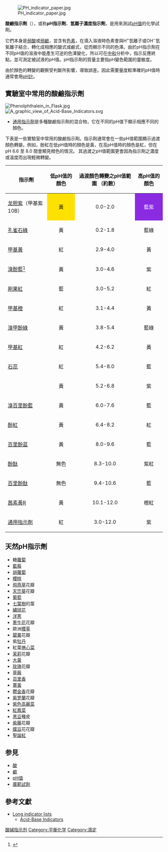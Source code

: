 <!--请给出這個條目的定義-->
{{酸鹼}}
[[File:PH_indicator_paper.jpg|right]]

'''酸鹼指示劑'''（{{lang|en|Acid-base indicator}}），或称'''pH指示劑'''、'''氫離子濃度指示劑'''，是用來測試[[pH值|pH值]]的化學試劑。

它們本身是[[弱酸|弱酸]]或[[弱鹼|弱鹼]]，並含有[[色素|色素]]，在滴入溶液時色素會與H<sup>+</sup>氫離子或OH<sup>−</sup>氫氧離子結合，轉化成相應的酸式或鹼式，從而顯示不同的色澤。由於pH指示劑在不同pH值的溶液中能產生可逆的色澤變化，所以可在[[中和反应|中和]]分析中，指示反應終點，並可測定被試液的pH值。pH指示劑的質量主要指pH變色範圍的靈敏度。 

由於顏色的轉變的觀察受判斷所影響，導致誤差。因此需要量度較準確的pH值時通常會用[[pH計|pH計]]。

==實驗室中常用的酸鹼指示劑==
[[File:Phenolphthalein_in_Flask.jpg|thumb]]
[[File:A_graphic_view_of_Acid-Base_Indicators.svg|thumb]]
* [[通用指示劑|通用指示劑]]是多種酸鹼指示劑的混合物，它在不同的pH值下顯示相應不同的顏色。

下表是一些實驗室中常用的酸鹼指示劑。指示劑通常會在一些pH值範圍顯示過渡顏色轉變。例如，酚紅在低pH值時的顏色是黃，在高pH值時的顏色是紅，但在pH 6.6 至 8.0 間會顯見橙色的情況。 其過渡之pH值範圍更會因為指示劑之濃度或溫度而出現輕微轉變。

{| class="wikitable" border="1" cellpadding="2"
!指示劑
!低pH值的顏色
!過渡顏色轉變之pH值範圍
（約數）
!高pH值的顏色
|-
|[[龙胆紫|龙胆紫]]（甲基紫10B）
|align=center style="background:#FFE100" |黃
|align=center |0.0-2.0
|align=center style="background:#8A2BE2; color:white;"|藍紫
|-
|[[孔雀石綠|孔雀石綠]]
|align=center bgcolor=yellow|黃
|align=center |0.2-1.8
|align=center bgcolor=#00cccc|藍綠
|-
|[[甲基黃|甲基黃]]
|align=center bgcolor=red|紅
|align=center |2.9-4.0
|align=center bgcolor=yellow|黃
|-
|[[溴酚藍|溴酚藍]]<ref>{{Cite web|title=Acid and Base Indicators|url=https://chem.libretexts.org/Bookshelves/Physical_and_Theoretical_Chemistry_Textbook_Maps/Supplemental_Modules_(Physical_and_Theoretical_Chemistry)/Acids_and_Bases/Acid_and_Base_Indicators/Acid_and_Base_Indicators|access-date=2021-05-16|date=2018-03-17|work=Chemistry LibreTexts|language=en}}</ref>
|align=center bgcolor=yellow|黃
|align=center |3.0-4.6
|align=center bgcolor=violet|紫
|-
|[[剛果紅|剛果紅]]
|align=center bgcolor=blue|藍
|align=center |3.0-5.2
|align=center bgcolor=red|紅
|-
|[[甲基橙|甲基橙]]
|align=center bgcolor=red|紅
|align=center |3.1-4.4
|align=center bgcolor=yellow|黃
|-
|[[溴甲酚綠|溴甲酚綠]]
|align=center bgcolor=yellow|黃
|align=center |3.8-5.4
|align=center bgcolor=#00cccc|藍綠
|-
|[[甲基紅|甲基紅]]
|align=center bgcolor=red|紅
|align=center |4.2-6.2
|align=center bgcolor=yellow|黃
|-
|[[石蕊|石蕊]]
|align=center bgcolor=red|紅
|align=center |5.4-8.0
|align=center bgcolor=blue|藍
|-
|{{le|溴甲酚紫|Bromocresol purple}}
|align=center bgcolor=yellow|黃
|align=center |5.2-6.8
|align=center bgcolor=violet|紫
|-
|[[溴百里酚藍|溴百里酚藍]]
|align=center bgcolor=yellow|黃
|align=center |6.0-7.6
|align=center bgcolor=#0033ff|藍
|-
|[[酚紅|酚紅]]
|align=center bgcolor=yellow|黃
|align=center |6.4-8.2
|align=center bgcolor=red|紅
|-
|[[百里酚蓝|百里酚蓝]]
|align=center bgcolor=yellow|黃
|align=center |8.0-9.6
|align=center bgcolor=blue|藍
|-
|[[酚酞|酚酞]]
|align=center bgcolor=white|無色
|align=center |8.3-10.0
|align=center bgcolor=fuchsia|紫紅
|-
|[[百里酚酞|百里酚酞]]
|align=center bgcolor=white|無色
|align=center |9.4-10.6
|align=center bgcolor=blue|藍
|-
|[[茜素黃R|茜素黃R]]
|align=center bgcolor=yellow|黃
|align=center |10.1-12.0
|align=center bgcolor=#ff3300|橙紅
|-
|[[通用指示劑|通用指示劑]]
|align=center bgcolor=red|紅
|align=center |3.0-12.0
|align=center bgcolor=purple|紫
|}

== 天然pH指示劑 ==
{{div col|cols=4}}
* 糖[[蘿蔔|蘿蔔]]
* [[藍莓|藍莓]]
* [[胡蘿蔔|胡蘿蔔]]
* [[櫻桃|櫻桃]]
* [[飛燕草|飛燕草]]花瓣
* [[天竺葵|天竺葵]]花瓣
* [[葡萄|葡萄]]
* [[七葉樹|七葉樹]]的葉
* [[繡球花|繡球花]]
* [[洋蔥|洋蔥]]
* [[牽牛花|牽牛花]]花瓣
* 歐洲[[櫻草|櫻草]]
* [[罌粟|罌粟]]花瓣
* 紫[[牡丹|牡丹]]
* 紅葉[[捲心菜|捲心菜]]
* [[茉莉|茉莉]]花瓣
* [[大黃|大黃]]
* [[玫瑰|玫瑰]]花瓣
* [[草莓|草莓]]
* [[百里香|百里香]]
* [[薑黃|薑黃]]
* [[鬱金香|鬱金香]]花瓣
* [[紫罗蘭|紫罗蘭]]花瓣
* [[紫色高麗菜|紫色高麗菜]]
* [[紅鳳菜|紅鳳菜]]
* [[黑豆|黑豆]]種皮
* [[紫藤|紫藤]]花瓣
* [[蝶豆|蝶豆]]花花瓣
* [[聖誕紅|聖誕紅]]
{{div col end}}

== 参見==
* [[酸|酸]]
* [[鹼|鹼]]
* [[pH值|pH值]]
* [[廣範試劑|廣範試劑]]

== 參考文獻 ==
* [http://www.ph-meter.info/pH-measurements-indicators Long indicator lists]
**[http://chemistry.about.com/library/weekly/aa112201a.htm Acid-Base Indicators]

{{實驗室設備}}
{{Authority control}}

[[Category:酸碱指示剂|]]
[[Category:平衡化学|Category:平衡化学]]
[[Category:滴定|Category:滴定]]